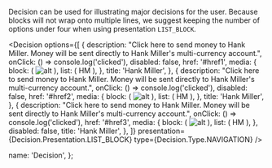 

Decision can be used for illustrating major decisions for the user.
Because blocks will not wrap onto multiple lines, we suggest keeping the number of options under four when using presentation `LIST_BLOCK`.

<Decision
  options={[
    {
      description:
        "Click here to send money to Hank Miller. Money will be sent directly to Hank Miller's multi-currency account.",
      onClick: () => console.log('clicked'),
      disabled: false,
      href: '#href1',
      media: {
        block: (
          <img
            src="https://transferwise.com/public-resources/assets/bank-details/bank-details-flow/finish.svg"
            alt="alt"
          />
        ),
        list: (
          <Avatar size="md" type="initials">
            HM
          </Avatar>
        ),
      },
      title: 'Hank Miller',
    },
    {
      description:
        "Click here to send money to Hank Miller. Money will be sent directly to Hank Miller's multi-currency account.",
      onClick: () => console.log('clicked'),
      disabled: false,
      href: '#href2',
      media: {
        block: (
          <img
            src="https://transferwise.com/public-resources/assets/bank-details/bank-details-flow/finish.svg"
            alt="alt"
          />
        ),
        list: (
          <Avatar size="md" type="initials">
            HM
          </Avatar>
        ),
      },
      title: 'Hank Miller',
    },
    {
      description:
        "Click here to send money to Hank Miller. Money will be sent directly to Hank Miller's multi-currency account.",
      onClick: () => console.log('clicked'),
      href: '#href3',
      media: {
        block: (
          <img
            src="https://transferwise.com/public-resources/assets/bank-details/bank-details-flow/finish.svg"
            alt="alt"
          />
        ),
        list: (
          <Avatar size="md" type="initials">
            HM
          </Avatar>
        ),
      },
      disabled: false,
      title: 'Hank Miller',
    },
  ]}
  presentation={Decision.Presentation.LIST_BLOCK}
  type={Decision.Type.NAVIGATION}
/>

<GeneratePropsTable componentName="Decision" />

  name: 'Decision',
};
